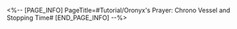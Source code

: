 <%-- [PAGE_INFO]
PageTitle=#Tutorial/Oronyx's Prayer: Chrono Vessel and Stopping Time#
[END_PAGE_INFO] --%>
{{Tutorial
|sort      = 635001
|title     = Oronyx's Prayer: Chrono Vessel and Stopping Time
|subtitle  = 
|type      = Adventure
|about     = 
|image1    = Tutorial Oronyx's Prayer Chrono Vessel and Stopping Time 1.png{{subst:void|<!--$UPLOAD:<<SpriteOutput/TutorialPic/TutorialPage_635001.png>-<Tutorial Oronyx's Prayer Chrono Vessel and Stopping Time 1.png>-<Tutorial Files>>-->}}
|text1     = The {{Color|h|nobold=1|Chrono Vessel}} is a temporal ritual tool crafted by Oronyx's priests. It can {{Color|h|nobold=1|cause objects to enter an immovable stasis.}}
|image2    = Tutorial Oronyx's Prayer Chrono Vessel and Stopping Time 2.png{{subst:void|<!--$UPLOAD:<<SpriteOutput/TutorialPic/TutorialPage_635002.png>-<Tutorial Oronyx's Prayer Chrono Vessel and Stopping Time 2.png>-<Tutorial Files>>-->}}
|text2     = If you {{Color|h|nobold=1|break}} the Chrono Vessel, it will {{Color|h|nobold=1|create a Time Stopped zone}}. {{Color|h|nobold=1|Rewind the broken Chrono Vessel turns off the zone.}}
|image3    = Tutorial Oronyx's Prayer Chrono Vessel and Stopping Time 3.png{{subst:void|<!--$UPLOAD:<<SpriteOutput/TutorialPic/TutorialPage_635003.png>-<Tutorial Oronyx's Prayer Chrono Vessel and Stopping Time 3.png>-<Tutorial Files>>-->}}
|text3     = {{Color|h|nobold=1|Items in Rewind state will not be affected by the Time-Stopped zone.}}
|image4    = Tutorial Oronyx's Prayer Chrono Vessel and Stopping Time 4.png{{subst:void|<!--$UPLOAD:<<SpriteOutput/TutorialPic/TutorialPage_635004.png>-<Tutorial Oronyx's Prayer Chrono Vessel and Stopping Time 4.png>-<Tutorial Files>>-->}}
|text4     = {{Color|h|nobold=1|Manually interrupt rewinding}} to control when an object enters stasis. {{Color|h|nobold=1|Tap the Rewind button again to interrupt the Rewinding during enhanced prayer mode.}}
|image5    = Tutorial Oronyx's Prayer Chrono Vessel and Stopping Time 5.png{{subst:void|<!--$UPLOAD:<<SpriteOutput/TutorialPic/TutorialPage_633301.png>-<Tutorial Oronyx's Prayer Chrono Vessel and Stopping Time 5.png>-<Tutorial Files>>-->}}
|text5     = Hint: Some characters' Techniques can also trigger Time Stop, such as {{Color|h|nobold=1|Trailblazer (Path of Remembrance)}} and others.
}}